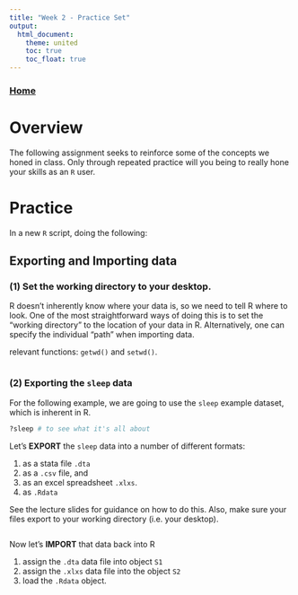 ```yaml
---
title: "Week 2 - Practice Set"
output:
  html_document:
    theme: united
    toc: true
    toc_float: true
---
```


### [Home](../index.html)

# Overview

The following assignment seeks to reinforce some of the concepts we honed in class. Only through repeated practice will you being to really hone your skills as an `R` user. 


# Practice 

In a new `R` script, doing the following:

## Exporting and Importing data 

### (1) Set the working directory to your desktop.

R doesn't inherently know where your data is, so we need to tell R where to look. One of the most straightforward ways of doing this is to set the "working directory" to the location of your data in R. Alternatively, one can specify the individual "path" when importing data.

relevant functions: `getwd()` and `setwd()`.
  
```r

```


### (2) Exporting the `sleep` data

For the following example, we are going to use the `sleep` example dataset, which is inherent in R.

```r
?sleep # to see what it's all about
```


Let's **EXPORT** the `sleep` data into a number of different formats:

1. as a stata file `.dta`
2. as a `.csv` file, and
3. as an excel spreadsheet `.xlxs`.
4. as `.Rdata`

See the lecture slides for guidance on how to do this. Also, make sure your files export to your working directory (i.e. your desktop).

```r

```

   
Now let's **IMPORT** that data back into R 

    
1. assign the `.dta` data file into object `S1`
2. assign the `.xlxs` data file into the object `S2`
3. load the `.Rdata` object. 


```r

```

